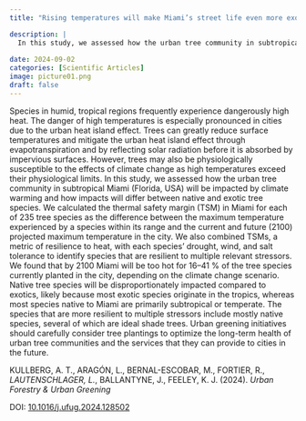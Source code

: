 ---
title: "Rising temperatures will make Miami’s street life even more exotic"

description: |
  In this study, we assessed how the urban tree community in subtropical Miami (Florida, USA) will be impacted by climate warming and how impacts will differ between native and exotic tree species.
  
date: 2024-09-02
categories: [Scientific Articles]
image: picture01.png
draft: false
---

Species in humid, tropical regions frequently experience dangerously high heat. The danger of high temperatures is especially pronounced in cities due to the urban heat island effect. Trees can greatly reduce surface temperatures and mitigate the urban heat island effect through evapotranspiration and by reflecting solar radiation before it is absorbed by impervious surfaces. However, trees may also be physiologically susceptible to the effects of climate change as high temperatures exceed their physiological limits. In this study, we assessed how the urban tree community in subtropical Miami (Florida, USA) will be impacted by climate warming and how impacts will differ between native and exotic tree species. We calculated the thermal safety margin (TSM) in Miami for each of 235 tree species as the difference between the maximum temperature experienced by a species within its range and the current and future (2100) projected maximum temperature in the city. We also combined TSMs, a metric of resilience to heat, with each species’ drought, wind, and salt tolerance to identify species that are resilient to multiple relevant stressors. We found that by 2100 Miami will be too hot for 16–41 % of the tree species currently planted in the city, depending on the climate change scenario. Native tree species will be disproportionately impacted compared to exotics, likely because most exotic species originate in the tropics, whereas most species native to Miami are primarily subtropical or temperate. The species that are more resilient to multiple stressors include mostly native species, several of which are ideal shade trees. Urban greening initiatives should carefully consider tree plantings to optimize the long-term health of urban tree communities and the services that they can provide to cities in the future.



KULLBERG, A. T., ARAGÓN, L., BERNAL-ESCOBAR, M., FORTIER, R., *LAUTENSCHLAGER, L.*, BALLANTYNE, J., FEELEY, K. J. (2024). *Urban Forestry & Urban Greening*

DOI: [10.1016/j.ufug.2024.128502](https://doi.org/10.1016/j.ufug.2024.128502)

